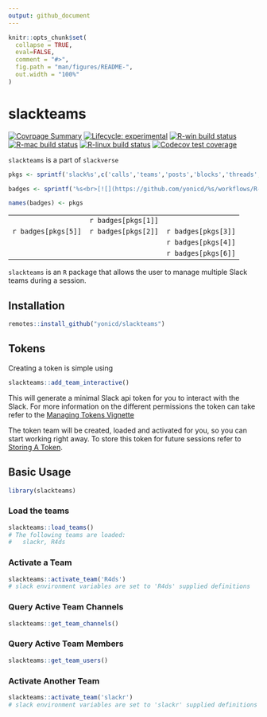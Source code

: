 ```yaml
---
output: github_document
---
```


<!-- README.md is generated from README.Rmd. Please edit that file -->

```r
knitr::opts_chunk$set(
  collapse = TRUE,
  eval=FALSE,
  comment = "#>",
  fig.path = "man/figures/README-",
  out.width = "100%"
)
```

# slackteams

<!-- badges: start -->
[![Covrpage Summary](https://img.shields.io/badge/covrpage-Last_Build_2020_08_13-brightgreen.svg)](http://tinyurl.com/qq3vz59)
[![Lifecycle: experimental](https://img.shields.io/badge/lifecycle-experimental-orange.svg)](https://www.tidyverse.org/lifecycle/#experimental)
[![R-win build status](https://github.com/yonicd/slackteams/workflows/R-win/badge.svg)](https://github.com/yonicd/slackteams)
[![R-mac build status](https://github.com/yonicd/slackteams/workflows/R-mac/badge.svg)](https://github.com/yonicd/slackteams)
[![R-linux build status](https://github.com/yonicd/slackteams/workflows/R-linux/badge.svg)](https://github.com/yonicd/slackteams)
[![Codecov test coverage](https://codecov.io/gh/yonicd/slackteams/branch/master/graph/badge.svg)](https://codecov.io/gh/yonicd/slackteams?branch=master)
<!-- badges: end -->

`slackteams` is a part of `slackverse`

```r
pkgs <- sprintf('slack%s',c('calls','teams','posts','blocks','threads','reprex'))

badges <- sprintf('%s<br>[![](https://github.com/yonicd/%s/workflows/R-mac/badge.svg)](https://github.com/yonicd/%s)',pkgs,pkgs,pkgs)

names(badges) <- pkgs

```

||||
|:-:|:-:|:-:|
||`r badges[pkgs[1]]`||
|`r badges[pkgs[5]]`|`r badges[pkgs[2]]`|`r badges[pkgs[3]]`|
|||`r badges[pkgs[4]]`|
|||`r badges[pkgs[6]]`|

`slackteams` is an `R` package that allows the user to manage multiple Slack teams during a session. 

## Installation

``` r
remotes::install_github("yonicd/slackteams")
```

## Tokens

Creating a token is simple using 

```r
slackteams::add_team_interactive()
```

This will generate a minimal Slack api token for you to interact with the Slack. For more information on the different permissions the token can take refer to the [Managing Tokens Vignette](articles/scopes.html)

The token team will be created, loaded and activated for you, so you can start working right away. To store this token for future sessions refer to [Storing A Token](articles/manage.html#storing-a-token).

## Basic Usage

```r
library(slackteams)
```

### Load the teams

```r
slackteams::load_teams()
# The following teams are loaded:
#   slackr, R4ds
```


### Activate a Team

```r
slackteams::activate_team('R4ds')
# slack environment variables are set to 'R4ds' supplied definitions
```

### Query Active Team Channels

```r
slackteams::get_team_channels()
```

### Query Active Team Members

```r
slackteams::get_team_users()
```

### Activate Another Team

```r
slackteams::activate_team('slackr')
# slack environment variables are set to 'slackr' supplied definitions
```



